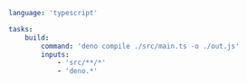 ```yaml title="<project>/moon.yml" {6-9}
language: 'typescript'

tasks:
	build:
		command: 'deno compile ./src/main.ts -o ./out.js'
		inputs:
			- 'src/**/*'
			- 'deno.*'
```
